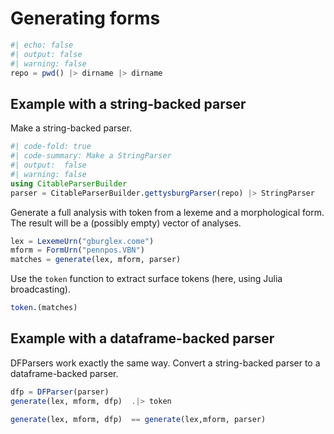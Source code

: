 # Generating forms

```julia
#| echo: false
#| output: false
#| warning: false
repo = pwd() |> dirname |> dirname
```

## Example with a string-backed parser

Make a string-backed parser.

```julia
#| code-fold: true
#| code-summary: Make a StringParser
#| output:  false
#| warning: false
using CitableParserBuilder
parser = CitableParserBuilder.gettysburgParser(repo) |> StringParser

```

Generate a full analysis with token from a lexeme and a morphological form. The result will be a (possibly empty) vector of analyses.

```julia
lex = LexemeUrn("gburglex.come")
mform = FormUrn("pennpos.VBN")
matches = generate(lex, mform, parser)
```


Use the `token` function to extract surface tokens (here, using Julia broadcasting).

```julia
token.(matches)
```

## Example with a dataframe-backed parser

DFParsers work exactly the same way.  Convert a string-backed parser to a dataframe-backed parser.


```julia
dfp = DFParser(parser)
generate(lex, mform, dfp)  .|> token
```

```julia
generate(lex, mform, dfp)  == generate(lex,mform, parser)
```